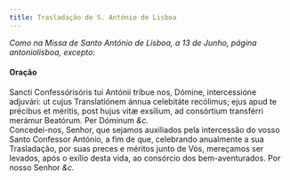 ```yaml
---
title: Trasladação de S. António de Lisboa
---
```


<em>
  Como na Missa de Santo António de Lisboa, a 13 de Junho, página antoniolisboa,
  excepto:
</em>

<h4 class="text-center">Oração</h4>
<div class="grid grid-cols-2 gap-5">
  <div class="col-6 dropcaps text-justify">
    Sancti Confessórisóris tui Antónii tribue nos, Dómine, intercessióne
    adjuvári: ut cujus Translatiónem ánnua celebitáte recólimus; ejus apud te
    précibus et méritis, post hujus vitæ exsílium, ad consórtium transférri
    merámur Beatórum. Per Dóminum <em>&c.</em>
  </div>
  <div class="col-6 dropcaps text-justify">
    Concedei-nos, Senhor, que sejamos auxiliados pela intercessão do vosso Santo
    Confessor António, a fim de que, celebrando anualmente a sua Trasladação,
    por suas preces e méritos junto de Vós, mereçamos ser levados, após o exílio
    desta vida, ao consórcio dos bem-aventurados. Por nosso Senhor <em>&c.</em>
  </div>
</div>
